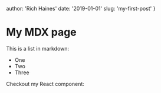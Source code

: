 author: 'Rich Haines'
date: '2019-01-01'
slug: 'my-first-post'
}
# My MDX page

This is a list in markdown:

- One
- Two
- Three

Checkout my React component:
